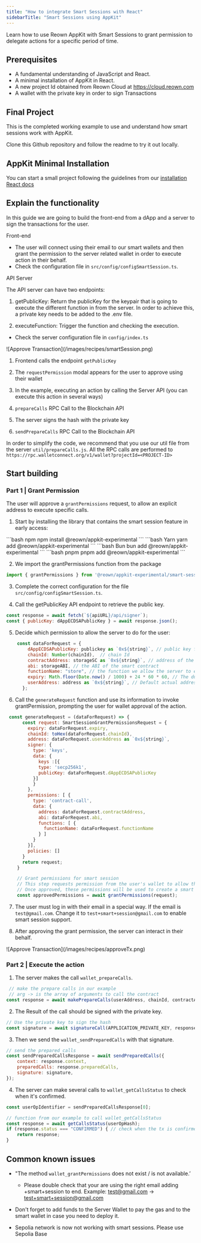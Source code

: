```yaml
---
title: "How to integrate Smart Sessions with React"
sidebarTitle: "Smart Sessions using AppKit"
---
```

Learn how to use Reown AppKit with Smart Sessions to grant permission to delegate actions for a specific period of time.


## Prerequisites
- A fundamental understanding of JavaScript and React.
- A minimal installation of AppKit in React.
- A new project Id obtained from Reown Cloud at https://cloud.reown.com
- A wallet with the private key in order to sign Transactions

## Final Project

This is the completed working example to use and understand how smart sessions work with AppKit.

<Card title="Appkit Example with Smart Session" icon="github" href="https://github.com/reown-com/appkit-web-examples/tree/main/react/react-wagmi-smart-session">
Clone this Github repository and follow the readme to try it out locally.
</Card>

## AppKit Minimal Installation

You can start a small project following the guidelines from our [installation React docs](https://docs.reown.com/appkit/react/core/installation#wagmi)

## Explain the functionality

In this guide we are going to build the front-end from a dApp and a server to sign the transactions for the user.

Front-end
- The user will connect using their email to our smart wallets and then grant the permission to the server related wallet in order to execute action in their behalf.
- Check the configuration file in `src/config/configSmartSession.ts`.

API Server

The API server can have two endpoints:
1. getPublicKey: Return the publicKey for the keypair that is going to execute the different function in from the server. In order to achieve this, a private key needs to be added to the .env file.

2. executeFunction: Trigger the function and checking the execution.
    
- Check the server configuration file in `config/index.ts`

<Frame height="100">
![Approve Transaction](/images/recipes/smartSession.png)
</Frame>

1. Frontend calls the endpoint `getPublicKey`

2. The `requestPermission` modal appears for the user to approve using their wallet

3. In the example, executing an action by calling the Server API (you can execute this action in several ways)

4. `prepareCalls` RPC Call to the Blockchain API

5. The server signs the hash with the private key

6. `sendPrepareCalls` RPC Call to the Blockchain API

In order to simplify the code, we recommend that you use our util file from the server `util/prepareCalls.js`. All the RPC calls are performed to `https://rpc.walletconnect.org/v1/wallet?projectId=<PROJECT-ID>`

## Start building

### Part 1 | Grant Permission

The user will approve a `grantPermissions` request, to allow an explicit address to execute specific calls.

1. Start by installing the library that contains the smart session feature in early access:

<CodeGroup>
```bash npm
npm install @reown/appkit-experimental
```
```bash Yarn
yarn add @reown/appkit-experimental
```
```bash Bun
bun add @reown/appkit-experimental
```
```bash pnpm
pnpm add @reown/appkit-experimental
```
</CodeGroup>

2. We import the grantPermissions function from the package

```js
import { grantPermissions } from '@reown/appkit-experimental/smart-session'
```

3. Complete the correct configuration for the file `src/config/configSmartSession.ts`.

4. Call the getPublicKey API endpoint to retrieve the public key.

```js
const response = await fetch(`${apiURL}/api/signer`);
const { publicKey: dAppECDSAPublicKey } = await response.json();
```

5. Decide which permission to allow the server to do for the user:

```js
    const dataForRequest = {
        dAppECDSAPublicKey: publickey as `0x${string}`, // public key from the server address
        chainId: Number(chainId),  // chain Id
        contractAddress: storageSC as `0x${string}`, // address of the smart contract
        abi: storageABI, // the ABI of the smart contract
        functionName: "store", // the function we allow the server to execute
        expiry: Math.floor(Date.now() / 1000) + 24 * 60 * 60, // The duration for which the permission is granted. (24hs)
        userAddress: address as `0x${string}`, // Default actual address
      };
```

6. Call the `generateRequest` function and use its information to invoke grantPermission, prompting the user for wallet approval of the action.

```js
 const generateRequest = (dataForRequest) => {
      const request: SmartSessionGrantPermissionsRequest = {
        expiry: dataForRequest.expiry,
        chainId: toHex(dataForRequest.chainId),
        address: dataForRequest.userAddress as `0x${string}`,
        signer: {
          type: 'keys',
          data: {
            keys :[{
            type: 'secp256k1',
            publicKey: dataForRequest.dAppECDSAPublicKey
          }]
          }
        },
        permissions: [ {
          type: 'contract-call',
          data: {
            address: dataForRequest.contractAddress,
            abi: dataForRequest.abi,
            functions: [ {
              functionName: dataForRequest.functionName
            } ]
          }
        }],
        policies: []
      }
      return request;
    }

    // Grant permissions for smart session
    // This step requests permission from the user's wallet to allow the dApp to make contract calls on their behalf
    // Once approved, these permissions will be used to create a smart session on the backend
    const approvedPermissions = await grantPermissions(request);
```

7. The user must log in with their email in a special way. If the email is `test@gmail.com`. Change it to `test+smart+session@gmail.com` to enable smart session support.

8. After approving the grant permission, the server can interact in their behalf.

<Frame height="100">
![Approve Transaction](/images/recipes/approveTx.png)
</Frame>

### Part 2 | Execute the action

1. The server makes the call `wallet_prepareCalls`.

```js
 // make the prepare calls in our example
 // arg -> is the array of arguments to call the contract
const response = await makePrepareCalls(userAddress, chainId, contractAddress, ABI, functionName, context, arg);
```

2. The Result of the call should be signed with the private key.

```js
// Use the private key to sign the hash
const signature = await signatureCall(APPLICATION_PRIVATE_KEY, response.signatureRequest.hash);
```

3. Then we send the `wallet_sendPreparedCalls` with that signature.

```js
// send the prepared calls
const sendPreparedCallsResponse = await sendPreparedCalls({
    context: response.context,
    preparedCalls: response.preparedCalls,
    signature: signature,
});
```

4. The server can make several calls to `wallet_getCallsStatus` to check when it's confirmed.

```js
const userOpIdentifier = sendPreparedCallsResponse[0];

// function from our example to call wallet_getCallsStatus
const response = await getCallsStatus(userOpHash);
if (response.status === "CONFIRMED") { // check when the tx is confirmed
    return response;
}
```

## Common known issues

- "The method `wallet_grantPermissions` does not exist / is not available.’
    - Please double check that your are using the right email adding +smart+session to end. Example: test@gmail.com -> test+smart+session@gmail.com

- Don't forget to add funds to the Server Wallet to pay the gas and to the smart wallet in case you need to deploy it.

- Sepolia network is now not working with smart sessions. Please use Sepolia Base